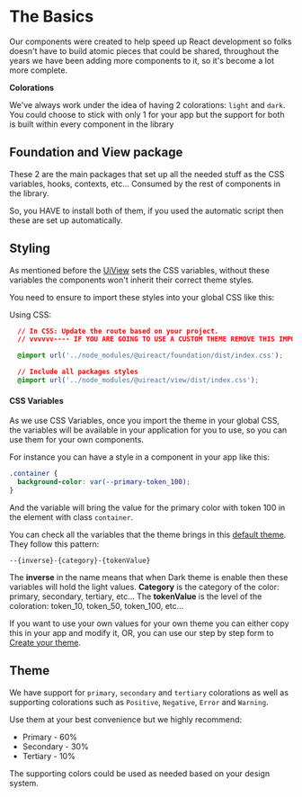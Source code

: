 
# <UiIcon icon="CodeSimple" category='tertiary' size='xlarge' /> The Basics

Our components were created to help speed up React development so folks doesn't have to build atomic pieces that could be shared, throughout the years we have been adding more components to it, so it's become a lot more complete.

**Colorations**

We've always work under the idea of having 2 colorations: `light` and `dark`. You could choose to stick with only 1 for your app but the support for both is built within every component in the library

## Foundation and View package

These 2 are the main packages that set up all the needed stuff as the CSS variables, hooks, contexts, etc... Consumed by the rest of components in the library.

So, you HAVE to install both of them, if you used the automatic script then these are set up automatically.

## Styling

As mentioned before the [UiView](./view) sets the CSS variables, without these variables the components won't inherit their correct theme styles.

You need to ensure to import these styles into your global CSS like this:

Using CSS:
```css
  // In CSS: Update the route based on your project.
  // vvvvvv---- IF YOU ARE GOING TO USE A CUSTOM THEME REMOVE THIS IMPORT ----vvvvvvvv

  @import url('../node_modules/@uireact/foundation/dist/index.css'); 

  // Include all packages styles
  @import url('../node_modules/@uireact/view/dist/index.css'); 
```

#### CSS Variables

As we use CSS Variables, once you import the theme in your global CSS, the variables will be available in your application for you to use, so you can use them for your own components.

For instance you can have a style in a component in your app like this:

```css
.container {
  background-color: var(--primary-token_100);
}
```

And the variable will bring the value for the primary color with token 100 in the element with class `container`.

You can check all the variables that the theme brings in this [default theme](https://github.com/inavac182/uireact/blob/main/packages/foundation/src/default-theme.scss). They follow this pattern:

```
--{inverse}-{category}-{tokenValue}
```
The **inverse** in the name means that when Dark theme is enable then these variables will hold the light values.
**Category** is the category of the color: primary, secondary, tertiary, etc...
The **tokenValue** is the level of the coloration: token_10, token_50, token_100, etc...

If you want to use your own values for your own theme you can either copy this in your app and modify it, OR, you can use our step by step form to [Create your theme](/create-theme).

## Theme

We have support for `primary`, `secondary` and `tertiary` colorations as well as supporting colorations such as `Positive`, `Negative`, `Error` and `Warning`.

Use them at your best convenience but we highly recommend:

- Primary - 60%
- Secondary - 30%
- Tertiary - 10%

The supporting colors could be used as needed based on your design system.

